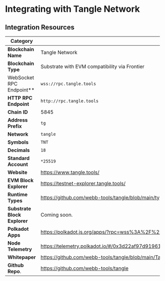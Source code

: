 # Integrating with Tangle Network

## Integration Resources

| Category                     | Details                                                                                            |
| ---------------------------- | -------------------------------------------------------------------------------------------------- |
| **Blockchain Name**          | Tangle Network                                                                                     |
| **Blockchain Type**          | Substrate with EVM compatibility via Frontier                                                      |
| WebSocket RPC Endpoint\*\*   | `wss://rpc.tangle.tools`                                                                           |
| **HTTP RPC Endpoint**        | `http://rpc.tangle.tools`                                                                          |
| **Chain ID**                 | 5845                                                                                               |
| **Address Prefix**           | `tg`                                                                                               |
| **Network**                  | `tangle`                                                                                           |
| **Symbols**                  | `TNT`                                                                                              |
| **Decimals**                 | `18`                                                                                               |
| **Standard Account**         | `*25519`                                                                                           |
| **Website**                  | https://www.tangle.tools/                                                                          |
| **EVM Block Explorer**       | https://testnet-explorer.tangle.tools/                                                             |
| **Runtime Types**            | https://github.com/webb-tools/tangle/blob/main/types/src/interfaces/lookup.ts                      |
| **Substrate Block Explorer** | Coming soon.                                                                                       |
| **Polkadot Apps**            | https://polkadot.js.org/apps/?rpc=wss%3A%2F%2Ftestnet-rpc.tangle.tools#/explorer                   |
| **Node Telemetry**           | https://telemetry.polkadot.io/#/0x3d22af97d919611e03bbcbda96f65988758865423e89b2d99547a6bb61452db3 |
| **Whitepaper**               | https://github.com/webb-tools/tangle/blob/main/Tangle_Network_Whitepaper-VerrsFeb282024.pdf        |
| **Github Repo**.             | https://github.com/webb-tools/tangle                                                               |
